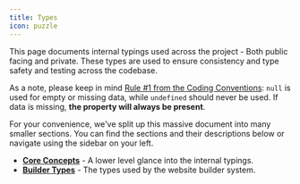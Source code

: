 ```yaml
---
title: Types
icon: puzzle
---
```


This page documents internal typings used across the project - Both public facing and private.
These types are used to ensure consistency and type safety and testing across the codebase.

As a note, please keep in mind [Rule #1 from the Coding Conventions](https://docs.bloomix.dev/writingContent/standards#1-null-vs-undefined): `null` is used for empty or missing data, while `undefined` should never be used.
If data is missing, **the property will always be present**.

For your convenience, we've split up this massive document into many smaller sections.
You can find the sections and their descriptions below or navigate using the sidebar on your left.

- [**Core Concepts**](https://docs.bloomix.dev/reference/types/concepts) - A lower level glance into the internal typings.
- [**Builder Types**](https://docs.bloomix.dev/reference/types/builder) - The types used by the website builder system.
